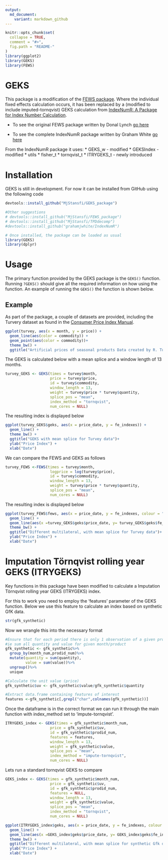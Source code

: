 ```yaml
---
output:
  md_document:
    variant: markdown_github
---
```


<!-- README.md is generated from README.Rmd. Please edit that file -->

```r
knitr::opts_chunk$set(
  collapse = TRUE,
  comment = "#>",
  fig.path = "README-"
)
library(ggplot2)
library(GEKS)
library(FEWS)
```

# GEKS

This package is a modification of the [FEWS package](https://github.com/MjStansfi/FEWS_package). Where the individual fixed effects calculation occurs, it has been replaced by a (modified to include imputed-tornqvist) GEKS calculation from [IndexNumR: A Package for Index Number Calculation](https://cran.r-project.org/web/packages/IndexNumR/vignettes/indexnumr.html#the-geks-method). 

* To see the original FEWS package written by Donal Lynch [go here](https://github.com/Donal-lynch/FEWS_package)

* To see the complete IndexNumR package written by Graham White [go here](https://github.com/grahamjwhite/IndexNumR)

From the IndexNumR package it uses:
* GEKS_w - modified
* GEKSIndex - modified
* utils
* fisher_t
* tornqvist_t
* ITRYGEKS_t - newly introduced

# Installation
GEKS is still in development. For now it can be installed from GitHub using the following code
```r

devtools::install_github("MjStansfi/GEKS_package")

#Other suggestions
# devtools::install_github("MjStansfi/FEWS_package")
# devtools::install_github("MjStansfi/TPDdecomp")
#devtools::install_github("grahamjwhite/IndexNumR")

# Once installed, the package can be loaded as usual
library(GEKS)
library(dplyr)
```

# Usage
The primary function provided by the GEKS package is the `GEKS()` function. Running `?GEKS()` should give all the required information on how using the function.
An example of running the `GEKS()` the function is shown below.


## Example

As part of the package, a couple of datasets are provided, including the Turvery dataset as found in the [Consumer Price Index Manual](https://www.ilo.org/wcmsp5/groups/public/---dgreports/---stat/documents/presentation/wcms_331153.pdf).

```r
ggplot(turvey, aes(x = month, y = price)) + 
  geom_line(aes(color = commodity)) + 
  geom_point(aes(color = commodity))+
  theme_bw() +
  ggtitle("Artificial prices of seasonal products Data created by R. Turvey")

```

The GEKS is calculated below with a mean splice and a window length of 13 months.

```r
turvey_GEKS <- GEKS(times = turvey$month,
                    price = turvey$price,
                    id = turvey$commodity,
                    window_length = 13,
                    weight = turvey$price * turvey$quantity,
                    splice_pos = "mean",
                    index_method = "tornqvist",
                    num_cores = NULL)

```

The resulting index is displayed below

```r

ggplot(turvey_GEKS$geks, aes(x = price_date, y = fe_indexes)) + 
  geom_line() + 
  theme_bw() +
  ggtitle("GEKS with mean splice for Turvey data")+
  ylab("Price Index") + 
  xlab("Date")


```

We can compare the FEWS and GEKS as follows

```r
turvey_FEWS <-FEWS(times = turvey$month,
                    logprice = log(turvey$price),
                    id = turvey$commodity,
                    window_length = 13,
                    weight = turvey$price * turvey$quantity,
                    splice_pos = "mean",
                    num_cores = NULL)

```
The resulting index is displayed below
```r
ggplot(turvey_FEWS$fews, aes(x = price_date, y = fe_indexes, colour = "FEWS")) +
  geom_line() +
  geom_line(aes(x =turvey_GEKS$geks$price_date, y= turvey_GEKS$geks$fe_indexes, colour = "GEKS-tornqvist"))+
  theme_bw() +
  ggtitle("Different multilateral, with mean splice for Turvey data")+
  ylab("Price Index") +
  xlab("Date")
```

# Imputation Törnqvist rolling year GEKS (ITRYGEKS)

Key functions in this package have been modified to calculate a Imputation Törnqvist rolling year GEKS (ITRYGEKS) index.

For this to work you need to employ the 'features' parameter of the GEKS function. Below we use this feature to calculate an index based on synthetic GfK data.

```r
str(gfk_synthetic)
```

Now we wrangle this into the necessary format

```r

#Ensure that for each period there is only 1 observation of a given product
#ie sum all quantity and value for given month/product
gfk_synthetic <- gfk_synthetic%>%
  group_by(month_num,prodid_num)%>%
  mutate(quantity = sum(quantity),
         value = sum(value))%>%
  ungroup()%>%
  unique

#Calculate the unit value (price)
gfk_synthetic$uv <- gfk_synthetic$value/gfk_synthetic$quantity

#Extract data.frame containing features of interest
features <-gfk_synthetic[,grepl("char",colnames(gfk_synthetic))]
```

Once the dataframe is in the correct format we can run it through the main function with index_method set to 'impute-tornqvist'.

```r
ITRYGEKS_index <- GEKS(times = gfk_synthetic$month_num,
                    price = gfk_synthetic$uv,
                    id = gfk_synthetic$prodid_num,
                    features = features,
                    window_length = 13,
                    weight = gfk_synthetic$value,
                    splice_pos = "mean",
                    index_method = "impute-tornqvist",
                    num_cores = NULL)


```

Lets run a standard tornqvist GEKS to compare 

```r
GEKS_index <- GEKS(times = gfk_synthetic$month_num,
                    price = gfk_synthetic$uv,
                    id = gfk_synthetic$prodid_num,
                    features = NULL,
                    window_length = 13,
                    weight = gfk_synthetic$value,
                    splice_pos = "mean",
                    index_method = "tornqvist",
                    num_cores = NULL)


```


```r
ggplot(ITRYGEKS_index$geks, aes(x = price_date, y = fe_indexes, colour = "ITRYGEKS")) +
  geom_line() +
  geom_line(aes(x =GEKS_index$geks$price_date, y= GEKS_index$geks$fe_indexes, colour = "GEKS-tornqvist"))+
  theme_bw() +
  ggtitle("Different multilateral, with mean splice for synthetic Gfk data")+
  ylab("Price Index") +
  xlab("Date")
```
